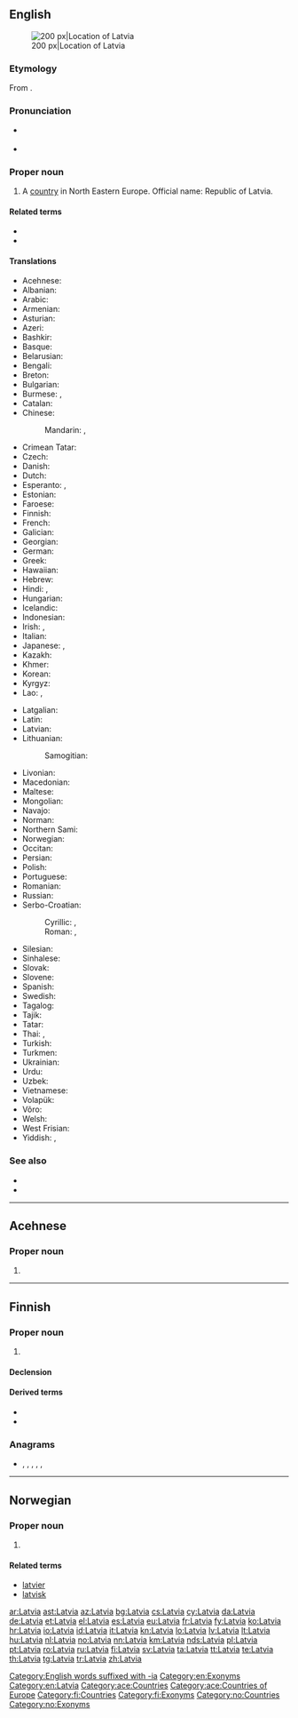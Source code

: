 {{also|latvia|Látvia|Lát-vi-a}}
==English==
{{wikipedia}}
[[Image:EU location LAT.png|thumb|200 px|Location of Latvia]]

===Etymology===
From {{etyl|lv|en}} {{m|lv|Latvija}}.

===Pronunciation===
* {{a|UK|US}} {{IPA|/ˈlæt.vi.ə/|/ˈlɑːt.vi.ə/|lang=en}}
* {{audio|en-us-Latvia.ogg|Audio (US)|lang=en}}

===Proper noun===
{{en-proper noun}}

# A [[country]] in North Eastern Europe. Official name: Republic of Latvia.

====Related terms====
* {{l|en|Latvian}}
* {{l|en|Latvian SSR}}

====Translations====
{{trans-top|country}}
* Acehnese: {{t|ace|Latvia}}
* Albanian: {{t|sq|Letoni|f}}
* Arabic: {{t|ar|لَاتْفِيَا|f}}
* Armenian: {{t|hy|Լատվիա}}
* Asturian: {{t+|ast|Letonia|f}}
* Azeri: {{t+|az|Latviya}}
* Bashkir: {{t|ba|Латвия|sc=Cyrl}}
* Basque: {{t+|eu|Letonia}}
* Belarusian: {{t|be|Ла́твія|f}}
* Bengali: {{t|bn|লাতভিয়া|tr=latôbhiẏa}}
* Breton: {{t|br|Latvia}}
* Bulgarian: {{t+|bg|Ла́твия|f}}
* Burmese: {{t|my|လတ်ဗီယာနိုင်ငံ|sc=Mymr}}, {{t|my|လတ်ဗီယာ|sc=Mymr}}
* Catalan: {{t+|ca|Letònia|f}}
* Chinese:
*: Mandarin: {{t+|cmn|拉脫維亞|sc=Hani}}, {{t+|cmn|拉脱维亚|tr=Lātuōwéiyà|sc=Hani}}
* Crimean Tatar: {{t|crh|Latviya}}
* Czech: {{t+|cs|Lotyšsko|n}}
* Danish: {{t+|da|Letland}}
* Dutch: {{t+|nl|Letland|n}}
* Esperanto: {{t|eo|Latvio}}, {{t|eo|Latvujo}}
* Estonian: {{t+|et|Läti}}
* Faroese: {{t|fo|Lettland|n}}
* Finnish: {{t+|fi|Latvia}}
* French: {{t+|fr|Lettonie|f}}
* Galician: {{t+|gl|Letonia|f}}
* Georgian: {{t|ka|ლატვია}}
* German: {{t+|de|Lettland|n}}
* Greek: {{t+|el|Λεττονία|f}}
* Hawaiian: {{t|haw|Lakawia}}
* Hebrew: {{t|he|לטוויה|f|tr=lat'viyá|alt=לטוויה \ לַטְוִיָּה|sc=Hebr}}
* Hindi: {{t+|hi|लातविया|tr=lātviyā|sc=Deva}}, {{t|hi|लाटविया|sc=Deva}}
* Hungarian: {{t+|hu|Lettország}}
* Icelandic: {{t+|is|Lettland|n}}
* Indonesian: {{t+|id|Latvia}}
* Irish: {{t|ga|Laitvia|f|alt=An Laitvia}}, {{t|ga|Poblacht na Laitvia|f}}
* Italian: {{t+|it|Lettonia}}
* Japanese: {{t+|ja|ラトビア|tr=Ratobia}}, {{t+|ja|ラトヴィア|tr=Ratovia}}
* Kazakh: {{t|kk|Латвия|sc=Cyrl}}
* Khmer: {{t|km|ឡេតូនី|tr=le to ni|sc=Khmr}}
* Korean: {{t|ko|^라트비아|sc=Kore}}
* Kyrgyz: {{t|ky|Латвия|sc=Cyrl}}
* Lao: {{t|lo|ແລດໂຕນີ|sc=Laoo}}, {{t|lo|ປະເທດແລດໂຕນີ|sc=Laoo}}
{{trans-mid}}
* Latgalian: {{t|ltg|Latveja|f}}
* Latin: {{t|la|Lettonia}}
* Latvian: {{t+|lv|Latvija|f}}
* Lithuanian: {{t+|lt|Latvija|f}}
*: Samogitian: {{t|sgs|Latvėjė|f}}
* Livonian: {{t|liv|Lețmō}}
* Macedonian: {{t+|mk|Летонија|f}}
* Maltese: {{t|mt|Latvja|alt=il-Latvja}}
* Mongolian: {{t+|mn|Латви|sc=Cyrl}}
* Navajo: {{t|nv|Létbiiya}}
* Norman: {{t|nrf|Lettonnie|f}}
* Northern Sami: {{t|se|Látvia}}
* Norwegian: {{t+|no|Latvia}}
* Occitan: {{t+|oc|Letònia|f}}
* Persian: {{t|fa|لتونی|tr=letoni|sc=fa-Arab}}
* Polish: {{t+|pl|Łotwa}}
* Portuguese: {{t+|pt|Letónia}}
* Romanian: {{t+|ro|Letonia|f}}
* Russian: {{t+|ru|Ла́твия|f}}
* Serbo-Croatian:
*: Cyrillic: {{t|sh|Летонија|f}}, {{t|sh|Латвија|f}}
*: Roman: {{t+|sh|Letonija|f}}, {{t+|sh|Latvija|f}}
* Silesian: {{t|szl|Łotwa|f}}
* Sinhalese: {{t|si|ලැට්වියාව|sc=Sinh}}
* Slovak: {{t|sk|Lotyšsko|n}}
* Slovene: {{t|sl|Látvija|f}}
* Spanish: {{t+|es|Letonia|f}}
* Swedish: {{t+|sv|Lettland}}
* Tagalog: {{t|tl|Letonya}}
* Tajik: {{t+|tg|Латвия}}
* Tatar: {{t|tt|Латвия}}
* Thai: {{t+|th|ลัตเวีย|tr=lát-wiia|sc=Thai}}, {{t|th|ประเทศลัตเวีย|tr=bprà-têet lát-wiia|sc=Thai}}
* Turkish: {{t+|tr|Letonya}}
* Turkmen: {{t|tk|Latwiýa}}
* Ukrainian: {{t+|uk|Ла́твія|f}}
* Urdu: {{t|ur|لٹویا|tr=lāṭviyā|sc=ur-Arab}}
* Uzbek: {{t+|uz|Latviya}}
* Vietnamese: {{t|vi|Lát-vi-a}}
* Volapük: {{t+|vo|Latviyän}}
* Võro: {{t|vro|Läti}}
* Welsh: {{t+|cy|Latfia}}
* West Frisian: {{t+|fy|Letlân|n}}
* Yiddish: {{t|yi|לעטלאַנד|n}}, {{t|yi|לאַטוויע|f}}
{{trans-bottom}}

===See also===
* {{l|en|Appendix:Place names in Latvia}}
* {{list:countries of Europe/en}}

[[Category:English words suffixed with -ia]]
[[Category:en:Exonyms]]
[[Category:en:Latvia]]

----

==Acehnese==
{{wikipedia|lang=ace}}

===Proper noun===
{{head|ace|proper noun}}

# {{l|en|Latvia}}

[[Category:ace:Countries]]
[[Category:ace:Countries of Europe]]

----

==Finnish==
{{wikipedia|lang=fi}}

===Proper noun===
{{fi-proper noun}}

# {{l|en|Latvia}}

====Declension====
{{fi-decl-kulkija|n=sg|Latvi|a}}

====Derived terms====
* {{l|fi|latvia}}
* {{l|fi|latvialainen}}

===Anagrams===
* {{l|fi|laivat}}, {{l|fi|taival}}, {{l|fi|talvia}}, {{l|fi|tilava}}, {{l|fi|vaalit}}, {{l|fi|valita}}

[[Category:fi:Countries]]
[[Category:fi:Exonyms]]

----

==Norwegian==

===Proper noun===
{{head|no|proper noun}}

# {{l|en|Latvia}}

====Related terms====
* [[latvier]]
* [[latvisk]]

[[Category:no:Countries]]
[[Category:no:Exonyms]]

[[ar:Latvia]]
[[ast:Latvia]]
[[az:Latvia]]
[[bg:Latvia]]
[[cs:Latvia]]
[[cy:Latvia]]
[[da:Latvia]]
[[de:Latvia]]
[[et:Latvia]]
[[el:Latvia]]
[[es:Latvia]]
[[eu:Latvia]]
[[fr:Latvia]]
[[fy:Latvia]]
[[ko:Latvia]]
[[hr:Latvia]]
[[io:Latvia]]
[[id:Latvia]]
[[it:Latvia]]
[[kn:Latvia]]
[[lo:Latvia]]
[[lv:Latvia]]
[[lt:Latvia]]
[[hu:Latvia]]
[[nl:Latvia]]
[[no:Latvia]]
[[nn:Latvia]]
[[km:Latvia]]
[[nds:Latvia]]
[[pl:Latvia]]
[[pt:Latvia]]
[[ro:Latvia]]
[[ru:Latvia]]
[[fi:Latvia]]
[[sv:Latvia]]
[[ta:Latvia]]
[[tt:Latvia]]
[[te:Latvia]]
[[th:Latvia]]
[[tg:Latvia]]
[[tr:Latvia]]
[[zh:Latvia]]